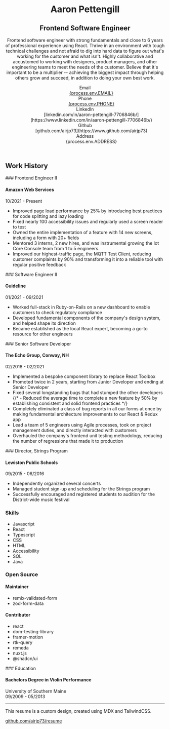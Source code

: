 <link href="./style.css" rel="stylesheet" />

<header>

<div>

# Aaron Pettengill

## Frontend Software Engineer

<section id="summary">
  Frontend software engineer with strong fundamentals and close to 6 years of
  professional experience using React. Thrive in an environment with tough
  technical challenges and not afraid to dig into hard data to figure out what's
  working for the customer and what isn't. Highly collaborative and accustomed
  to working with designers, product managers, and other engineering teams to
  meet the needs of the customer. Believe that it's important to be a multiplier
  -- achieving the biggest impact through helping others grow and succeed, in
  addition to doing your own best work.
</section>

</div>

<dl id="info">

<dt>Email</dt>
<dd>
  <a href={`mailto:${process.env.EMAIL}`}>{process.env.EMAIL}</a>
</dd>

<dt>Phone</dt>
<dd>
  <a href={`tel:${process.env.PHONE}`}>{process.env.PHONE}</a>
</dd>

<dt>LinkedIn</dt>
<dd>
  [linkedin.com/in/aaron-pettengill-7706846b/](https://www.linkedin.com/in/aaron-pettengill-7706846b/)
</dd>

<dt>Github</dt>
<dd>[github.com/airjp73](https://www.github.com/airjp73)</dd>

<dt>Address</dt>
<dd>{process.env.ADDRESS}</dd>

</dl>

</header>

<main>

<section id="work">

## Work History

<div className="job">
### Frontend Engineer II

#### Amazon Web Services

<div className="date">10/2021 - Present</div>

- Improved page load performance by 25% by introducing best practices for code splitting and lazy loading
- Fixed nearly 100 accessibility issues and regularly used a screen reader to test
- Owned the entire implementation of a feature with 14 new screens, including a form with 20+ fields
- Mentored 3 interns, 2 new hires, and was instrumental growing the Iot Core Console team from 1 to 5 engineers.
- Improved our highest-traffic page, the MQTT Test Client, reducing customer complaints by 90% and transforming it into a reliable tool with regular positive feedback

</div>

<div className="job">
### Software Engineer II

#### Guideline

<div className="date">01/2021 - 09/2021</div>

- Worked full-stack in Ruby-on-Rails on a new dashboard to enable customers to check regulatory compliance
- Developed fundamental components of the company's design system, and helped shape its direction
- Became established as the local React expert, becoming a go-to resource for other engineers

</div>

<div className="job">
### Senior Software Developer

#### The Echo Group, Conway, NH

<div className="date">02/2018 - 02/2021</div>

- Implemented a bespoke component library to replace React Toolbox
- Promoted twice in 2 years, starting from Junior Developer and ending at Senior Developer
- Fixed several longstanding bugs that had stumped the other developers
  {/* - Reduced the average time to complete a new feature by 50% by establishing consistent and solid frontend practices */}
- Completely eliminated a class of bug reports in all our forms at once by making fundamental architecture improvements to our React & Redux app
- Lead a team of 5 engineers using Agile processes, took on project management duties, and directly interacted with customers
- Overhauled the company's frontend unit testing methodology, reducing the number of regressions that made it to production

</div>

<div className="job">
### Director, Strings Program

#### Lewiston Public Schools

<div className="date">09/2015 - 06/2016</div>

- Independently organized several concerts
- Managed student sign-up and scheduling for the Strings program
- Successfully encouraged and registered students to audition for the District-wide music festival

</div>

</section>

<aside>

<section id="skills">

### Skills

- Javascript
- React
- Typescript
- CSS
- HTML
- Accessibility
- SQL
- Java

</section>

<section id="open-source">

### Open Source

<div>

#### Maintainer

- remix-validated-form
- zod-form-data

</div>

<div>

#### Contributor

- react
- dom-testing-library
- framer-motion
- rtk-query
- remeda
- nuxt.js
- @shadcn/ui

</div>

</section>

<section className="school">
### Education

#### Bachelors Degree in Violin Performance

<div className="date">University of Southern Maine</div>
<div className="date">09/2009 - 05/2013</div>

</section>

---

<section id="resume-link">

<p>This resume is a custom design, created using MDX and TailwindCSS.</p>

[github.com/airjp73/resume](https://www.github.com/airjp73/resume)

</section>

</aside>

</main>
